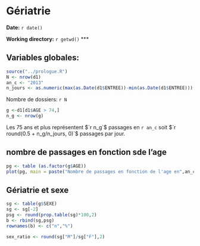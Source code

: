 Gériatrie
========================================================

**Date:** `r date()`

**Working directory:** `r getwd()`
***

Variables globales:
-------------------
```r
source("../prologue.R")
N <- nrow(d1)
an_c <- "2013"
n_jours <- as.numeric(max(as.Date(d1$ENTREE))-min(as.Date(d1$ENTREE)))
```
Nombre de dossiers: `r N`

```r
g <-d1[d1$AGE > 74,]
n_g <- nrow(g)
```
Les 75 ans et plus représentent $`r n_g`$ passages en `r an_c` soit $`r round(0.5 + n_g/n_jours, 0)`$ passages par jour.

nombre de passages en fonction sde l'age
----------------------------------------
```r
pg <- table (as.factor(g$AGE))
plot(pg, main = paste("Nombre de passages en fonction de l'age en",an_c), ylab = "Fréquence", xlab = "Age (années)", col="blue")

```

Gériatrie et sexe
------------------
```r
sg <- table(g$SEXE)
sg <- sg[-2]
psg <- round(prop.table(sg)*100,2)
b <- rbind(sg,psg)
rownames(b) <- c("n","%")

sex_ratio <- round(sg["M"]/sg["F"],2)
```

